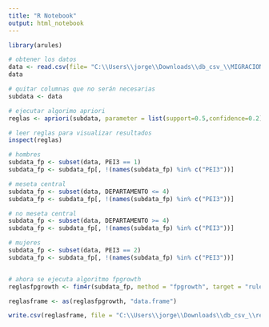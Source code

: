 ```yaml
---
title: "R Notebook"
output: html_notebook
---
```


```r
library(arules)
```

```r

# obtener los datos
data <- read.csv(file= "C:\\Users\\jorge\\Downloads\\db_csv_\\MIGRACION_BDP.csv")
data

```

```r
# quitar columnas que no serán necesarias
subdata <- data

# ejecutar algorimo apriori
reglas <- apriori(subdata, parameter = list(support=0.5,confidence=0.2))

```
```r
# leer reglas para visualizar resultados
inspect(reglas)

```

```r

# hombres
subdata_fp <- subset(data, PEI3 == 1)
subdata_fp <- subdata_fp[, !(names(subdata_fp) %in% c("PEI3"))]

# meseta central
subdata_fp <- subset(data, DEPARTAMENTO <= 4)
subdata_fp <- subdata_fp[, !(names(subdata_fp) %in% c("PEI3"))]

# no meseta central
subdata_fp <- subset(data, DEPARTAMENTO >= 4)
subdata_fp <- subdata_fp[, !(names(subdata_fp) %in% c("PEI3"))]

# mujeres
subdata_fp <- subset(data, PEI3 == 2)
subdata_fp <- subdata_fp[, !(names(subdata_fp) %in% c("PEI3"))]


# ahora se ejecuta algoritmo fpgrowth
reglasfpgrowth <- fim4r(subdata_fp, method = "fpgrowth", target = "rules", supp = .2, conf=.5)

reglasframe <- as(reglasfpgrowth, "data.frame")


```



```r
write.csv(reglasframe, file = "C:\\Users\\jorge\\Downloads\\db_csv_\\reglas-MIGRACION_BDP.csv")
```

